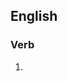 ==English==

===Verb===
{{head|en|verb form}}

# {{present participle of|platinize|lang=en|nocat=1}}